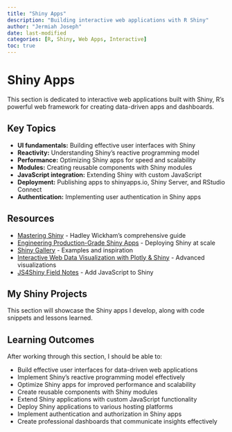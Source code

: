 ```yaml
---
title: "Shiny Apps"
description: "Building interactive web applications with R Shiny"
author: "Jermiah Joseph"
date: last-modified
categories: [R, Shiny, Web Apps, Interactive]
toc: true
---
```


# Shiny Apps

This section is dedicated to interactive web applications built with Shiny, R's 
powerful web framework for creating data-driven apps and dashboards.

## Key Topics

- **UI fundamentals:** Building effective user interfaces with Shiny
- **Reactivity:** Understanding Shiny's reactive programming model
- **Performance:** Optimizing Shiny apps for speed and scalability
- **Modules:** Creating reusable components with Shiny modules
- **JavaScript integration:** Extending Shiny with custom JavaScript
- **Deployment:** Publishing apps to shinyapps.io, Shiny Server, and RStudio Connect
- **Authentication:** Implementing user authentication in Shiny apps

## Resources

- [Mastering Shiny](https://mastering-shiny.org/) - Hadley Wickham's comprehensive 
  guide
- [Engineering Production-Grade Shiny Apps](https://engineering-shiny.org/) - 
  Deploying Shiny at scale
- [Shiny Gallery](https://shiny.posit.co/r/gallery/) - Examples and inspiration
- [Interactive Web Data Visualization with Plotly & Shiny](https://plotly-r.com/) - 
  Advanced visualizations
- [JS4Shiny Field Notes](https://connect.thinkr.fr/js4shinyfieldnotes/) - Add 
  JavaScript to Shiny

## My Shiny Projects

This section will showcase the Shiny apps I develop, along with code snippets and 
lessons learned.

## Learning Outcomes

After working through this section, I should be able to:

- Build effective user interfaces for data-driven web applications
- Implement Shiny's reactive programming model effectively
- Optimize Shiny apps for improved performance and scalability
- Create reusable components with Shiny modules
- Extend Shiny applications with custom JavaScript functionality
- Deploy Shiny applications to various hosting platforms
- Implement authentication and authorization in Shiny apps
- Create professional dashboards that communicate insights effectively
